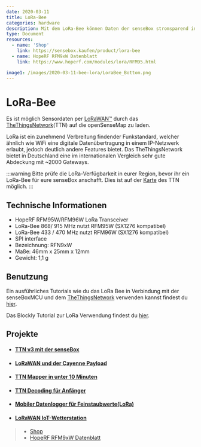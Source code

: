 ```yaml
---
date: 2020-03-11
title: LoRa-Bee
categories: hardware
description: Mit dem LoRa-Bee können Daten der senseBox stromsparend ins Internet übertragen werden.
type: Document
resources:
  - name: 'Shop'
    link: https://sensebox.kaufen/product/lora-bee
  - name: HopeRF RFM9xW Datenblatt
    link: https://www.hoperf.com/modules/lora/RFM95.html

image1: /images/2020-03-11-bee-lora/LoraBee_Bottom.png
---
```



# LoRa-Bee

Es ist möglich Sensordaten per [LoRaWAN™](https://de.wikipedia.org/wiki/Long_Range_Wide_Area_Network) durch das [TheThingsNetwork](https://thethingsnetwork.org)(TTN) auf die openSenseMap zu laden.

LoRa ist ein zunehmend Verbreitung findender Funkstandard, welcher ähnlich wie WiFi eine digitale Datenübertragung in einem IP-Netzwerk erlaubt, jedoch deutlich andere Features bietet. Das TheThingsNetwork bietet in Deutschland eine im internationalen Vergleich sehr gute Abdeckung mit ~2000 Gateways.

<ImageWithText src={LoRaBee} alt="LoRa Bee" title="LoRa Bee ohne Antenne" />

:::warning
Bitte prüfe die LoRa-Verfügbarkeit in eurer Region, bevor ihr ein LoRa-Bee für eure senseBox anschafft.
Dies ist auf der [Karte](https://www.thethingsnetwork.org/community#list-communities-map) des TTN möglich.
:::

## Technische Informationen

- HopeRF RFM95W/RFM96W LoRa Transceiver
- LoRa-Bee 868/ 915 MHz nutzt RFM95W (SX1276 kompatibel)
- LoRa-Bee 433 / 470 MHz nutzt RFM96W (SX1276 kompatibel)
- SPI interface
- Bezeichnung: RFN9xW
- Maße: 46mm x 25mm x 12mm
- Gewicht: 1,1 g

## Benutzung

Ein ausführliches Tutorials wie du das LoRa Bee in Verbindung mit der senseBoxMCU und dem [TheThingsNetwork](https://thethingsnetwork.org) verwenden kannst findest du [hier](/products/home/erweiterungen/home-erweiterung-LoRa).

Das Blockly Tutorial zur LoRa Verwendung findest du [hier](/docs/editors/blockly/blocks/lora).

## Projekte

- #### [TTN v3 mit der senseBox](https://sensebox.de/projects/de/2021-02-19-ttnv3)
- #### [LoRaWAN und der Cayenne Payload](https://sensebox.de/projects/de/2020-08-15-lorawan-cayenne)
- #### [TTN Mapper in unter 10 Minuten](https://sensebox.de/projects/de/2020-03-06-ttn-mapper)
- #### [TTN Decoding für Anfänger](https://sensebox.de/projects/de/2020-01-21-ttn-decoding-de)
- #### [Mobiler Datenlogger für Feinstaubwerte(LoRa)](https://sensebox.de/projects/de/2019-05-06-mobilerfeinstaubloggerlora)
- #### [LoRaWAN IoT-Wetterstation](https://sensebox.de/projects/de/2019-05-10-lora-osem-tago)

> - [Shop](https://sensebox.kaufen/product/lora-bee)
> - [HopeRF RFM9xW Datenblatt](https://www.hoperf.com/modules/lora/RFM95.html)
